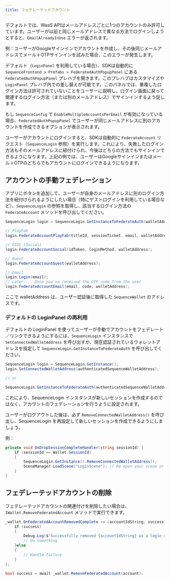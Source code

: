 ```yaml
---
title: フェデレーテッドアカウント
---
```


デフォルトでは、WaaS APIはメールアドレスごとに1つのアカウントのみ許可しています。ユーザーが以前と同じメールアドレスで異なる方法でログインしようとすると、`EmailAlreadyInUse` エラーが返されます。

例：ユーザーがGoogleサインインでアカウントを作成し、その後同じメールアドレスでメール＋OTPサインインを試みた場合、このエラーが発生します。

デフォルト（`LoginPanel` を利用している場合）、SDKは自動的に `SequenceFrontend > Prefabs > FederatedAuthPopupPanel` にある `FederatedAuthPopupPanel` プレハブを開きます。このプレハブはカスタマイズや `LoginPanel` プレハブ内での差し替えが可能です。このパネルでは、重複したログイン方法は許可されていないことをユーザーに説明し、ログイン画面に戻って関連するログイン方法（または別のメールアドレス）でサインインするよう促します。

<Info>もし `SequenceConfig` で `EnableMultipleAccountsPerEmail` が有効になっている場合、`FederatedAuthPopupPanel` でユーザーが同じメールアドレスに別のアカウントを作成できるオプションが表示されます。</Info>

ユーザーがアカウントにログインすると、SDKは自動的に `FederateAccount` リクエスト（`SequenceLogin` 参照）を実行します。これにより、失敗したログイン方法もそのメールアドレスに紐付けられ、今後はどちらの方法でもサインインできるようになります。上記の例では、ユーザーはGoogleサインインまたはメール＋OTPのどちらでもアカウントにログインできるようになります。

## アカウントの手動フェデレーション
アプリにボタンを追加して、ユーザーが自身のメールアドレスに別のログイン方法を紐付けられるようにしたい場合（特にゲストログインを利用している場合など）、`SequenceLogin` の参照を取得し、該当するログイン方法の `FederateAccount` メソッドを呼び出してください。

```csharp
SequenceLogin login = SequenceLogin.GetInstanceToFederateAuth(walletAddress);

// PlayFab
login.FederateAccountPlayFab(titleId, sessionTicket, email, walletAddress);

// OIDC (Social)
login.FederateAccountSocial(idToken, loginMethod, walletAddress);

// Guest
login.FederateAccountGuest(walletAddress);

// Email
login.Login(email);
// Later ... Once you've received the OTP code from the user
login.FederateAccountEmail(email, code, walletAddress); 
```

ここで walletAddress は、ユーザー認証後に取得した `SequenceWallet` のアドレスです。

### デフォルトの LoginPanel の再利用
デフォルトの LoginPanel を使ってユーザーが手動でアカウントをフェデレート／リンクできるようにするには、`SequenceLogin` インスタンスで `SetConnectedWalletAddress` を呼び出すか、現在認証されているウォレットアドレスを指定して `SequenceLogin.GetInstanceToFederateAuth` を呼び出してください。

```csharp
SequenceLogin login = SequenceLogin.GetInstance();
login.SetConnectedWalletAddress(authenticatedSequenceWalletAddress);

// or

SequenceLogin.GetInstanceToFederateAuth(authenticatedSequenceWalletAddress);
```

これにより、SequenceLogin インスタンスが新しいセッションを作成するのではなく、アカウントのフェデレーションを行うように設定されます。

<Tip>ユーザーがログアウトした後は、必ず `RemoveConnectedWalletAddress()` を呼び出し、SequenceLogin を再設定して新しいセッションを作成できるようにしましょう。</Tip>

例：

```csharp
private void OnDropSessionCompleteHandler(string sessionId) {
    if (sessionId == Wallet.SessionId)
    {
        SequenceLogin.GetInstance().RemoveConnectedWalletAddress();
        SceneManager.LoadScene("LoginScene"); // Re-open your scene or UI to allow the user to log back in and create a new session here
    }
}
```

## フェデレーテッドアカウントの削除
フェデレーテッドアカウントの関連付けを削除したい場合は、`IWallet.RemoveFederatedAccount` メソッドで実行できます。

```csharp
_wallet.OnFederatedAccountRemovedComplete += (accountIdString, success) => {
    if (success) 
    {
        Debug.Log($"Successfully removed {accountIdString} as a login method");
        // Do something
    }else 
    {
        // Handle failure
    }
};

bool success = await _wallet.RemoveFederatedAccount(account);
```